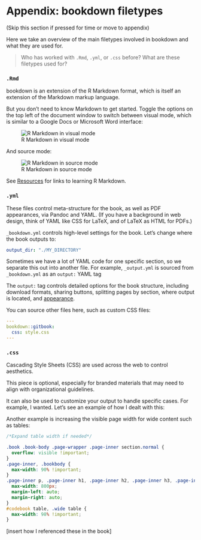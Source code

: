 # Appendix: bookdown filetypes

(Skip this section if pressed for time or move to appendix)

Here we take an overview of the main filetypes involved in bookdown and what they are used for.

> Who has worked with `.Rmd`, `.yml`, or `.css` before? What are these filetypes used for?

### `.Rmd` {-}

bookdown is an extension of the R Markdown format, which is itself an extension of the Markdown markup language. 

But you don't need to know Markdown to get started. Toggle the options on the top left of the document window to switch between visual mode, which is similar to a Google Docs or Microsoft Word interface:

![R Markdown in visual mode](resources/visual-mode.png)

And source mode:

![R Markdown in source mode](resources/source-mode.png)

See [Resources](#resources) for links to learning R Markdown.

### `.yml` {-}

These files control meta-structure for the book, as well as PDF appearances, via Pandoc and YAML. (If you have a background in web design, think of YAML like CSS for LaTeX, and of LaTeX as HTML for PDFs.)

`_bookdown.yml` controls high-level settings for the book. Let's change where the book outputs to:

```yaml
output_dir: "./MY_DIRECTORY"
```

Sometimes we have a lot of YAML code for one specific section, so we separate this out into another file. For example, `_output.yml` is sourced from `_bookdown.yml` as an `output:` YAML tag

The `output:` tag controls detailed options for the book structure, including download formats, sharing buttons, splitting pages by section, where output is located, and [appearance](https://bookdown.org/yihui/rmarkdown/html-document.html#appearance-and-style).

You can source other files here, such as custom CSS files:

```yaml
---
bookdown::gitbook:
  css: style.css
---
```

### `.css` {-}

Cascading Style Sheets (CSS) are used across the web to control aesthetics. 

This piece is optional, especially for branded materials that may need to align with organizational guidelines. 

It can also be used to customize your output to handle specific cases. For example, I wanted. Let's see an example of how I dealt with this:



Another example is increasing the visible page width for wide content such as tables:

```css
/*Expand table width if needed*/

.book .book-body .page-wrapper .page-inner section.normal {
  overflow: visible !important;
}
.page-inner, .bookbody {
  max-width: 90% !important;
}
.page-inner p, .page-inner h1, .page-inner h2, .page-inner h3, .page-inner h4, .page-inner h5, .page-inner h6, .page-inner li, .page-inner .sourceCode, .page-inner table, .ref, .page-inner .figure, .page-inner .csl-entry {
  max-width: 800px;
  margin-left: auto;
  margin-right: auto;
}
#codebook table, .wide table {
  max-width: 98% !important;
}
```

[insert how I referenced these in the book]
